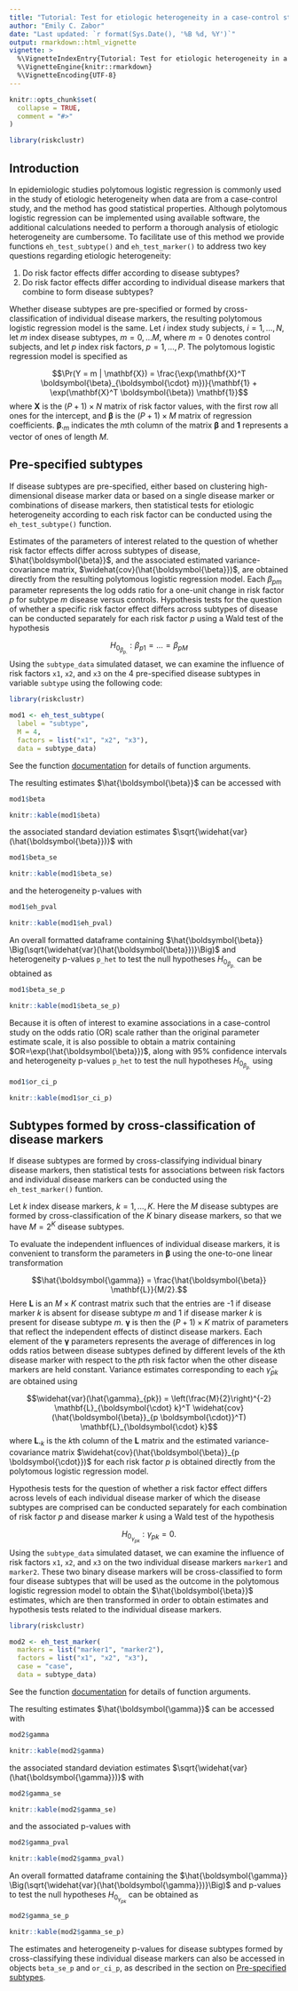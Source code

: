 ```yaml
---
title: "Tutorial: Test for etiologic heterogeneity in a case-control study"
author: "Emily C. Zabor"
date: "Last updated: `r format(Sys.Date(), '%B %d, %Y')`"
output: rmarkdown::html_vignette
vignette: >
  %\VignetteIndexEntry{Tutorial: Test for etiologic heterogeneity in a case-control study}
  %\VignetteEngine{knitr::rmarkdown}
  %\VignetteEncoding{UTF-8}
---
```


```r
knitr::opts_chunk$set(
  collapse = TRUE,
  comment = "#>"
)

library(riskclustr)
```


## Introduction

In epidemiologic studies polytomous logistic regression is commonly used in the study of etiologic heterogeneity when data are from a case-control study, and the method has good statistical properties. Although polytomous logistic regression can be implemented using available software, the additional calculations needed to perform a thorough analysis of etiologic heterogeneity are cumbersome. To facilitate use of this method we provide functions `eh_test_subtype()` and `eh_test_marker()` to address two key questions regarding etiologic heterogeneity:

1. Do risk factor effects differ according to disease subtypes?
2. Do risk factor effects differ according to individual disease markers that combine to form disease subtypes?


Whether disease subtypes are pre-specified or formed by cross-classification of individual disease markers, the resulting polytomous logistic regression model is the same. Let $i$ index study subjects, $i = 1, \ldots, N$, let $m$ index disease subtypes, $m = 0, \ldots M$, where $m=0$ denotes control subjects, and let $p$ index risk factors, $p = 1, \ldots, P$. The polytomous logistic regression model is specified as

$$\Pr(Y = m | \mathbf{X}) = \frac{\exp(\mathbf{X}^T \boldsymbol{\beta}_{\boldsymbol{\cdot} m})}{\mathbf{1} + \exp(\mathbf{X}^T \boldsymbol{\beta}) \mathbf{1}}$$
where $\mathbf{X}$ is the $(P+1) \times N$ matrix of risk factor values, with the first row all ones for the intercept, and $\boldsymbol{\beta}$ is the $(P+1) \times M$ matrix of regression coefficients. $\boldsymbol{\beta}_{\boldsymbol{\cdot} m}$ indicates the $m$th column of the matrix $\boldsymbol{\beta}$ and $\mathbf{1}$ represents a vector of ones of length $M$.


## Pre-specified subtypes {#subtype}

If disease subtypes are pre-specified, either based on clustering high-dimensional disease marker data or based on a single disease marker or combinations of disease markers, then statistical tests for etiologic heterogeneity according to each risk factor can be conducted using the `eh_test_subtype()` function. 

Estimates of the parameters of interest related to the question of whether risk factor effects differ across subtypes of disease, $\hat{\boldsymbol{\beta}}$, and the associated estimated variance-covariance matrix, $\widehat{cov}(\hat{\boldsymbol{\beta}})$, are obtained directly from the resulting polytomous logistic regression model. Each $\beta_{pm}$ parameter represents the log odds ratio for a one-unit change in risk factor $p$ for subtype $m$ disease versus controls. Hypothesis tests for the question of whether a specific risk factor effect differs across subtypes of disease can be conducted separately for each risk factor $p$ using a Wald test of the hypothesis 

$$H_{0_{\beta_{p.}}}: \beta_{p1} = \dots = \beta_{pM}$$ 
Using the `subtype_data` simulated dataset, we can examine the influence of risk factors `x1`, `x2`, and `x3` on the 4 pre-specified disease subtypes in variable `subtype` using the following code:

```r
library(riskclustr)

mod1 <- eh_test_subtype(
  label = "subtype", 
  M = 4, 
  factors = list("x1", "x2", "x3"), 
  data = subtype_data)
```

See the function [documentation](http://www.emilyzabor.com/riskclustr/reference/eh_test_subtype.html) for details of function arguments.  

The resulting estimates $\hat{\boldsymbol{\beta}}$ can be accessed with

```r
mod1$beta
```


```r
knitr::kable(mod1$beta)
```

the associated standard deviation estimates $\sqrt{\widehat{var}(\hat{\boldsymbol{\beta}})}$ with

```r
mod1$beta_se
```


```r
knitr::kable(mod1$beta_se)
```

and the heterogeneity p-values with 

```r
mod1$eh_pval
```


```r
knitr::kable(mod1$eh_pval)
```

An overall formatted dataframe containing $\hat{\boldsymbol{\beta}} \Big(\sqrt{\widehat{var}(\hat{\boldsymbol{\beta}})}\Big)$ and heterogeneity p-values `p_het` to test the null hypotheses $H_{0_{\beta_{p.}}}$ can be obtained as

```r
mod1$beta_se_p
```


```r
knitr::kable(mod1$beta_se_p)
```

Because it is often of interest to examine associations in a case-control study on the odds ratio (OR) scale rather than the original parameter estimate scale, it is also possible to obtain a matrix containing $OR=\exp(\hat{\boldsymbol{\beta}})$, along with 95\% confidence intervals and heterogeneity p-values `p_het` to test the null hypotheses $H_{0_{\beta_{p.}}}$ using

```r
mod1$or_ci_p
```


```r
knitr::kable(mod1$or_ci_p)
```


## Subtypes formed by cross-classification of disease markers

If disease subtypes are formed by cross-classifying individual binary disease markers, then statistical tests for associations between risk factors and individual disease markers can be conducted using the `eh_test_marker()` funtion.

Let $k$ index disease markers, $k = 1, \ldots, K$. Here the $M$ disease subtypes are formed by cross-classification of the $K$ binary disease markers, so that we have $M = 2^K$ disease subtypes.

To evaluate the independent influences of individual disease markers, it is convenient to transform the parameters in $\boldsymbol{\beta}$ using the one-to-one linear transformation 

$$\hat{\boldsymbol{\gamma}} = \frac{\hat{\boldsymbol{\beta}} \mathbf{L}}{M/2}.$$
Here $\mathbf{L}$ is an $M \times K$ contrast matrix such that the entries are -1 if disease marker $k$ is absent for disease subtype $m$ and 1 if disease marker $k$ is present for disease subtype $m$. $\boldsymbol{\gamma}$ is then the $(P+1) \times K$ matrix of parameters that reflect the independent effects of distinct disease markers. Each element of the $\boldsymbol{\gamma}$ parameters represents the average of differences in log odds ratios between disease subtypes defined by different levels of the $k$th disease marker with respect to the $p$th risk factor when the other disease markers are held constant. Variance estimates corresponding to each $\hat{\gamma}_{pk}$ are obtained using

$$\widehat{var}(\hat{\gamma}_{pk}) = \left(\frac{M}{2}\right)^{-2} \mathbf{L}_{\boldsymbol{\cdot} k}^T \widehat{cov}(\hat{\boldsymbol{\beta}}_{p \boldsymbol{\cdot}}^T) \mathbf{L}_{\boldsymbol{\cdot} k}$$
where $\mathbf{L}_{\boldsymbol{\cdot} k}$ is the $k$th column of the $\mathbf{L}$ matrix and the estimated variance-covariance matrix $\widehat{cov}(\hat{\boldsymbol{\beta}}_{p \boldsymbol{\cdot}})$ for each risk factor $p$ is obtained directly from the polytomous logistic regression model. 

Hypothesis tests for the question of whether a risk factor effect differs across levels of each individual disease marker of which the disease subtypes are comprised can be conducted separately for each combination of risk factor $p$ and disease marker $k$ using a Wald test of the hypothesis 

$$H_{0_{{\gamma_{pk}}}}: \gamma_{pk} = 0.$$
Using the `subtype_data` simulated dataset, we can examine the influence of risk factors `x1`, `x2`, and `x3` on the two individual disease markers `marker1` and `marker2`. These two binary disease markers will be cross-classified to form four disease subtypes that will be used as the outcome in the polytomous logistic regression model to obtain the $\hat{\boldsymbol{\beta}}$ estimates, which are then transformed in order to obtain estimates and hypothesis tests related to the individual disease markers.

```r
library(riskclustr)

mod2 <- eh_test_marker(
  markers = list("marker1", "marker2"),
  factors = list("x1", "x2", "x3"),
  case = "case",
  data = subtype_data)
```

See the function [documentation](http://www.emilyzabor.com/riskclustr/reference/eh_test_marker.html) for details of function arguments.  

The resulting estimates $\hat{\boldsymbol{\gamma}}$ can be accessed with

```r
mod2$gamma
```


```r
knitr::kable(mod2$gamma)
```

the associated standard deviation estimates $\sqrt{\widehat{var}(\hat{\boldsymbol{\gamma}})}$ with

```r
mod2$gamma_se
```


```r
knitr::kable(mod2$gamma_se)
```

and the associated p-values with 

```r
mod2$gamma_pval
```


```r
knitr::kable(mod2$gamma_pval)
```

An overall formatted dataframe containing the $\hat{\boldsymbol{\gamma}} \Big(\sqrt{\widehat{var}(\hat{\boldsymbol{\gamma}})}\Big)$ and p-values to test the null hypotheses $H_{0_{\gamma_{pk}}}$ can be obtained as

```r
mod2$gamma_se_p
```


```r
knitr::kable(mod2$gamma_se_p)
```

The estimates and heterogeneity p-values for disease subtypes formed by cross-classifying these individual disease markers can also be accessed in objects `beta_se_p` and `or_ci_p`, as described in the section on [Pre-specified subtypes](#subtype).

